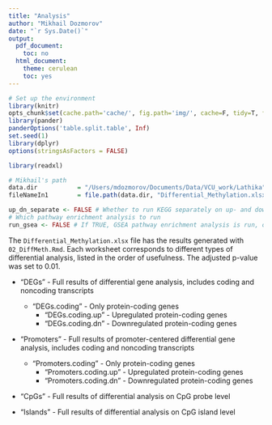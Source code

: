 ```yaml
---
title: "Analysis"
author: "Mikhail Dozmorov"
date: "`r Sys.Date()`"
output:
  pdf_document:
    toc: no
  html_document:
    theme: cerulean
    toc: yes
---
```


```r
# Set up the environment
library(knitr)
opts_chunk$set(cache.path='cache/', fig.path='img/', cache=F, tidy=T, fig.keep='high', echo=F, dpi=100, warnings=F, message=F, comment=NA, warning=F, results='as.is', fig.width = 10, fig.height = 6) #out.width=700, 
library(pander)
panderOptions('table.split.table', Inf)
set.seed(1)
library(dplyr)
options(stringsAsFactors = FALSE)
```

```r
library(readxl)
```

```r
# Mikhail's path
data.dir           = "/Users/mdozmorov/Documents/Data/VCU_work/Lathika"
fileNameIn1        = file.path(data.dir, "Differential_Methylation.xlsx")

up_dn_separate <- FALSE # Whether to run KEGG separately on up- and downregulated genes. FALSE - do not distinguish directionality
# Which pathway enrichment analysis to run
run_gsea <- FALSE # If TRUE, GSEA pathway enrichment analysis is run, otherwise, standard hypergeometric-based enrichment
```

The `Differential_Methylation.xlsx` file has the results generated with `02_DiffMeth.Rmd`. Each worksheet corresponds to different types of differential analysis, listed in the order of usefulness. The adjusted p-value was set to 0.01.

- "DEGs" - Full results of differential gene analysis, includes coding and noncoding transcripts
    - "DEGs.coding" - Only protein-coding genes
        - "DEGs.coding.up" - Upregulated protein-coding genes
        - "DEGs.coding.dn" - Downregulated protein-coding genes

- "Promoters" - Full results of promoter-centered differential gene analysis, includes coding and noncoding transcripts
    - "Promoters.coding" - Only protein-coding genes
        - "Promoters.coding.up" - Upregulated protein-coding genes
        - "Promoters.coding.dn" - Downregulated protein-coding genes

- "CpGs" - Full results of differential analysis on CpG probe level

- "Islands" - Full results of differential analysis on CpG island level



```r

```

